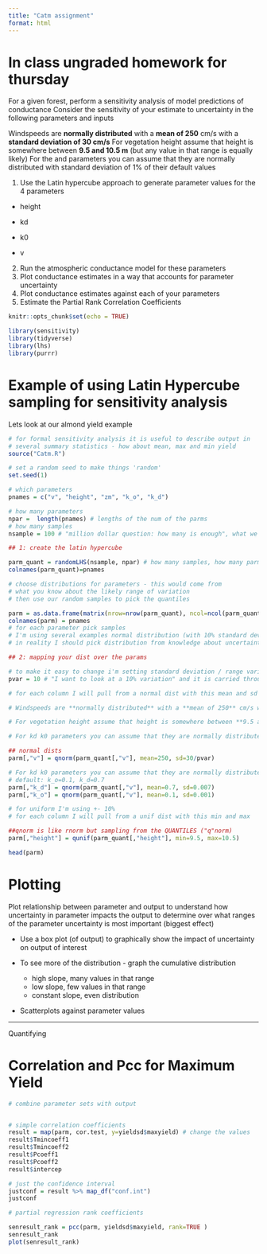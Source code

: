 ```yaml
---
title: "Catm assignment"
format: html
---
```


# In class ungraded homework for thursday

For a given forest, perform a sensitivity analysis of model predictions
of conductance Consider the sensitivity of your estimate to uncertainty
in the following parameters and inputs

Windspeeds are **normally distributed** with a **mean of 250** cm/s with
a **standard deviation of 30 cm/s** For vegetation height assume that
height is somewhere between **9.5 and 10.5 m** (but any value in that
range is equally likely) For the and parameters you can assume that they
are normally distributed with standard deviation of 1% of their default
values

1. Use the Latin hypercube approach to generate parameter values for
the 4 parameters

-   height

-   kd

-   k0

-   v

2.  Run the atmospheric conductance model for these parameters
3.  Plot conductance estimates in a way that accounts for parameter
    uncertainty
4.  Plot conductance estimates against each of your parameters
5.  Estimate the Partial Rank Correlation Coefficients

```r
knitr::opts_chunk$set(echo = TRUE)

library(sensitivity)
library(tidyverse)
library(lhs)
library(purrr)
```

# Example of using Latin Hypercube sampling for sensitivity analysis

Lets look at our almond yield example

```r
# for formal sensitivity analysis it is useful to describe output in
# several summary statistics - how about mean, max and min yield
source("Catm.R")

# set a random seed to make things 'random'
set.seed(1)

# which parameters
pnames = c("v", "height", "zm", "k_o", "k_d")

# how many parameters
npar =  length(pnames) # lengths of the num of the parms
# how many samples
nsample = 100 # "million dollar question: how many is enough", what we can do it try it with more samples and see if the partial coeffs differ a lot

## 1: create the latin hypercube

parm_quant = randomLHS(nsample, npar) # how many samples, how many parms # this creates these quantiles
colnames(parm_quant)=pnames

# choose distributions for parameters - this would come from
# what you know about the likely range of variation
# then use our random samples to pick the quantiles

parm = as.data.frame(matrix(nrow=nrow(parm_quant), ncol=ncol(parm_quant))) # same rows and columns as the quantiles
colnames(parm) = pnames 
# for each parameter pick samples 
# I'm using several examples normal distribution (with 10% standard deviation) and uniform with +- 10%
# in reality I should pick distribution from knowledge about uncertainty in parameters

## 2: mapping your dist over the params

# to make it easy to change i'm setting standard deviation / range variation to a variable
pvar = 10 # "I want to look at a 10% variation" and it is carried through here

# for each column I will pull from a normal dist with this mean and sd

# Windspeeds are **normally distributed** with a **mean of 250** cm/s with  a **standard deviation of 30 cm/s** 

# For vegetation height assume that height is somewhere between **9.5 and 10.5 m** (but any value in that range is equally likely) <- does that mean uniform dist?

# For kd k0 parameters you can assume that they are normally distributed with standard deviation of 1% of their default values

## normal dists
parm[,"v"] = qnorm(parm_quant[,"v"], mean=250, sd=30/pvar) 

# For kd k0 parameters you can assume that they are normally distributed with standard deviation of 1% of their default values
# default: k_o=0.1, k_d=0.7
parm[,"k_d"] = qnorm(parm_quant[,"v"], mean=0.7, sd=0.007) 
parm[,"k_o"] = qnorm(parm_quant[,"v"], mean=0.1, sd=0.001) 

# for uniform I'm using +- 10%
# for each column I will pull from a unif dist with this min and max

##qnorm is like rnorm but sampling from the QUANTILES ("q"norm)
parm[,"height"] = qunif(parm_quant[,"height"], min=9.5, max=10.5)

head(parm)
```

# Plotting

Plot relationship between parameter and output to understand how
uncertainty in parameter impacts the output to determine over what
ranges of the parameter uncertainty is most important (biggest effect)

-   Use a box plot (of output) to graphically show the impact of
    uncertainty on output of interest

-   To see more of the distribution - graph the cumulative distribution

    -   high slope, many values in that range
    -   low slope, few values in that range
    -   constant slope, even distribution

-   Scatterplots against parameter values

------------------------------------------------------------------------

Quantifying

# Correlation and Pcc for Maximum Yield

```r
# combine parameter sets with output


# simple correlation coefficients
result = map(parm, cor.test, y=yieldsd$maxyield) # change the values
result$Tmincoeff1
result$Tmincoeff2
result$Pcoeff1
result$Pcoeff2
result$intercep

# just the confidence interval
justconf = result %>% map_df("conf.int")
justconf

# partial regression rank coefficients

senresult_rank = pcc(parm, yieldsd$maxyield, rank=TRUE )
senresult_rank
plot(senresult_rank)


```

